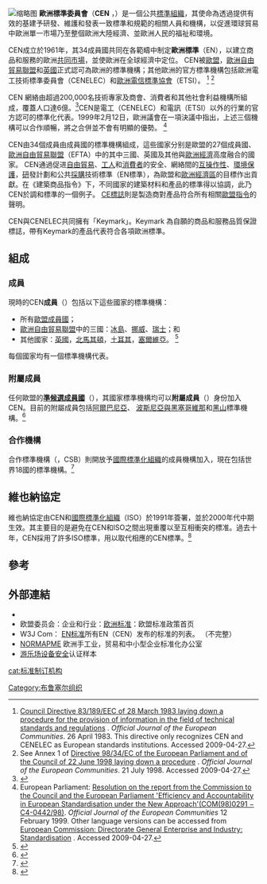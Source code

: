 
{{Infobox organization
| name = 歐洲標準組織
| native_name = European Committee for Standardization<br/>
Comité Européen de Normalisation<br />Europäisches Komitee für Normung
| image = CEN Community.svg
| caption = CEN 成員及附屬成員國
| abbreviation = CEN
| type = 區域性標準組織
| website = {{URL|www.cen.eu}}
}}
[[File:CEN_recycling_aluminium.svg|缩略图]]
'''歐洲標準委員會'''（'''CEN''' ，{{Lang-fr|Comité Européen de Normalisation}}）是一個公共[[標準組織|標準組織]]，其使命為透過提供有效的基建予研發、維護和發表一致標準和規範的相關人員和機構，以促進環球貿易中歐洲單一巿場乃至整個歐洲大陸經濟、並歐洲人民的福祉和環境。

CEN成立於1961年，其34成員國共同在各範疇中制定'''歐洲標準'''（EN），以建立商品和服務的歐洲[[共同市場|共同巿場]]，並使歐洲在全球經濟中定位。 CEN被[[欧洲联盟|歐盟]]，[[欧洲自由贸易联盟|歐洲自由貿易聯盟]]和[[英国|英國]]正式認可為歐洲的標準機構；其他歐洲的官方標準機構包括歐洲電工技術標準委員會（CENELEC）和[[欧洲电信标准协会|歐洲電信標準協會]]（ETSI）。 <ref>[http://eur-lex.europa.eu/legal-content/en/ALL/?uri=CELEX:31983L0189 Council Directive 83/189/EEC of 28 March 1983 laying down a procedure for the provision of information in the field of technical standards and regulations] {{Wayback|url=http://eur-lex.europa.eu/legal-content/en/ALL/?uri=CELEX:31983L0189 |date=20210303234605 }}. ''Official Journal of the European Communities''. 26 April 1983. This directive only recognizes CEN and CENELEC as European standards institutions. Accessed 2009-04-27.</ref> <ref>See Annex 1 of [http://ec.europa.eu/enterprise/tris/98_34_ec/index_en.pdf Directive 98/34/EC of the European Parliament and of the Council of 22 June 1998 laying down a procedure] {{Webarchive|url=https://web.archive.org/web/20110511081432/http://ec.europa.eu/enterprise/tris/98_34_ec/index_en.pdf|date=11 May 2011}}. ''Official Journal of the European Communities''. 21 July 1998. Accessed 2009-04-27.</ref>

CEN 網絡由超過200,000名技術專家及商會、消費者和其他社會利益機構所組成，覆蓋人口達6億。<ref>{{Cite web|title=CEN community |url=https://www.cen.eu/about/community/pages/default.aspx|accessdate=2021-01-30|work=www.cen.eu|archive-date=2021-03-28|archive-url=https://web.archive.org/web/20210328104534/https://www.cen.eu/about/community/Pages/default.aspx|dead-url=no}}</ref>CEN是電工（CENELEC）和電訊（ETSI）以外的行業的官方認可的標準化代表。1999年2月12日，歐洲議會在一項決議中指出，上述三個機構可以合作順暢，將之合併並不會有明顯的優勢。 <ref>European Parliament: [http://ec.europa.eu/enterprise/standards_policy/document/ep_resolution/ojc150en.pdf Resolution on the report from the Commission to the Council and the European Parliament 'Efficiency and Accountability in European Standardisation under the New Approach'(COM(98)0291 − C4-0442/98)]{{Dead link|date=September 2018|bot=medic}}. ''Official Journal of the European Communities'' 12 February 1999. Other language versions can be accessed from [http://ec.europa.eu/enterprise/standards_policy/reference_documents/index.htm#council_oct1999 European Commission: Directorate General Enterprise and Industry: Standardisation] {{Webarchive|url=https://web.archive.org/web/20090528232407/http://ec.europa.eu/enterprise/standards_policy/reference_documents/index.htm#council_oct1999|date=2009-05-28}}. Accessed 2009-04-27.</ref>

CEN由34個成員由成員國的標準機構組成，這些國家分别是歐盟的27個成員國、[[欧洲自由贸易联盟|歐洲自由貿易聯盟]]（EFTA）中的其中三國、英國及其他與[[欧洲经济|歐洲經濟]]高度融合的國家。 CEN通過促进[[自由貿易|自由貿易]]、[[職業安全|工人]]和[[消费者|消費者]]的安全、網絡間的[[互操作性|互操作性]]、[[环境保护|環境保護]]，[[研究開發|研]]發計劃和公共[[採購|採購]]技術標準（EN標準），為歐盟和[[歐洲經濟區|歐洲經濟區]]的目標作出貢獻。在《建築商品指令》下，不同國家的建築材料和產品的標準得以協調，此乃CEN於調和標準的一個例子。 [[歐洲合格認證|CE標誌]]則是製造商對產品符合所有相關[[歐洲聯盟指令|歐盟指令]]的聲明。

CEN與CENELEC共同擁有「Keymark」。Keymark 為自願的商品和服務品質保證標誌，帶有Keymark的產品代表符合各項歐洲標準。

== 組成 ==

=== 成員 ===
現時的CEN'''成員'''（{{Lang|en|Member}}）包括以下這些國家的標準機構：

* 所有[[欧洲联盟成员国|歐盟成員國]]；
* [[歐洲自由貿易聯盟|歐洲自由貿易聯盟]]中的三國：[[冰岛|冰島]]、[[挪威|挪威]]、[[瑞士|瑞士]]；和
* 其他國家：[[英国|英國]]，[[北馬其頓|北馬其頓]]，[[土耳其|土耳其]]，[[塞尔维亚|塞爾維亞]]。 <ref>{{Cite web|title=CEN members|url=http://standards.cen.eu/dyn/www/f?p=CENWEB:5:::NO:::|accessdate=2012-08-27|publisher=Cen.eu|archive-date=2018-09-27|archive-url=https://web.archive.org/web/20180927013019/https://standards.cen.eu/dyn/www/f?p=CENWEB:5:::NO:::|dead-url=no}}</ref>

每個國家均有一個標準機構代表。

=== 附屬成員 ===
任何歐盟的'''[[欧洲联盟扩大|準候選成員國]]'''（{{Lang|en|potential candidate countries}}），其國家標準機構均可以'''附屬成員'''（{{Lang|en|Affiliate}}）身份加入CEN。目前的附屬成員包括[[阿尔巴尼亚|阿爾巴尼亞]]、 [[波斯尼亚和黑塞哥维那|波斯尼亞與黑塞哥維那]]和[[蒙特內哥羅|黑山]]標準機構。<ref>{{Cite web|title=CEN - CEN Community - Affiliates|url=https://standards.cen.eu/dyn/www/f?p=CENWEB:9:::NO:::|accessdate=2021-01-30|work=standards.cen.eu|archive-date=2020-12-30|archive-url=https://web.archive.org/web/20201230125141/https://standards.cen.eu/dyn/www/f?p=CENWEB:9:::NO:::|dead-url=no}}</ref>

=== 合作機構 ===
合作標準機構（{{Lang|en|Companion Standardization Body}}，CSB）則開放予[[國際標準化組織|國際標準化組織]]的成員機構加入，現在包括世界18國的標準機構。<ref>{{Cite web|title=CEN - CEN Community - CSBs - List of CSB|url=https://standards.cen.eu/dyn/www/f?p=CENWEB:60:::NO:::|accessdate=2021-01-30|work=standards.cen.eu|archive-date=2020-12-30|archive-url=https://web.archive.org/web/20201230125141/https://standards.cen.eu/dyn/www/f?p=CENWEB:60:::NO:::|dead-url=no}}</ref>

== 維也納協定 ==
維也納協定由CEN和[[國際標準化組織|國際標準化組織]]（ISO）於1991年簽署，並於2000年代中期生效。其主要目的是避免在CEN和ISO之間出現重覆以至互相衝突的標准。過去十年，CEN採用了許多ISO標準，用以取代相應的CEN標準。<ref>{{cite conference
| author=G. Malcorps, I. Quintana-Soria
| title=The Vienna Agreement – CEN as an International Partner
| publisher=CEN
| year=2007
| url=http://www.cen.eu/cen/News/Events/Documents/VA.pdf
| conference=CEN StandarDays (Day 2 –Session 5)
| access-date=2021-01-31
| archive-date=2012-03-12
| archive-url=https://web.archive.org/web/20120312145858/http://www.cen.eu/cen/News/Events/Documents/VA.pdf
| dead-url=no
}}</ref>

== 參考 ==
{{Reflist}}

== 外部連結 ==
* {{Official website|http://www.cen.eu/|name=European Committee for Standardization}}
* 欧盟委员会：企业和行业：[https://web.archive.org/web/20100430153503/http://ec.europa.eu/enterprise/policies/european-standards/index_en.htm 欧洲标准]：欧盟标准政策首页
* W3J Com： [https://web.archive.org/web/20070620235206/http://en.w3j.com/ EN标准]所有EN（CEN）发布的标准的列表。 （不完整）
* [http://www.normapme.com/ NORMAPME] {{Wayback|url=http://www.normapme.com/ |date=20201021193140 }}欧洲手工业，贸易和中小型企业标准化办公室
* [https://web.archive.org/web/20110129225037/http://www.koochieplay.com/Certifications.html 游乐场设备安全]认证样本

{{Authority control}}

[[Category:布鲁塞尔组织|Category:布鲁塞尔组织]]
[[cat:标准制订机构|cat:标准制订机构]]